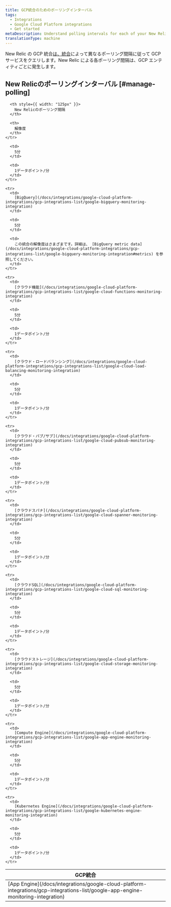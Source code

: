 ```yaml
---
title: GCP統合のためのポーリングインターバル
tags:
  - Integrations
  - Google Cloud Platform integrations
  - Get started
metaDescription: Understand polling intervals for each of your New Relic GCP integrations.
translationType: machine
---
```


New Relic の GCP 統合[は、統合](#manage-polling)によって異なるポーリング間隔に従って GCP サービスをクエリします。New Relic による各ポーリング間隔は、GCP エンティティごとに発生します。

## New Relicのポーリングインターバル [#manage-polling]

<table>
  <thead>
    <tr>
      <th style={{ width: "200px" }}>
        GCP統合
      </th>

      <th style={{ width: "125px" }}>
        New Relicのポーリング間隔
      </th>

      <th>
        解像度
      </th>
    </tr>
  </thead>

  <tbody>
    <tr>
      <td>
        [App Engine](/docs/integrations/google-cloud-platform-integrations/gcp-integrations-list/google-app-engine-monitoring-integration)
      </td>

      <td>
        5分
      </td>

      <td>
        1データポイント/分
      </td>
    </tr>

    <tr>
      <td>
        [BigQuery](/docs/integrations/google-cloud-platform-integrations/gcp-integrations-list/google-bigquery-monitoring-integration)
      </td>

      <td>
        5分
      </td>

      <td>
        この統合の解像度はさまざまです。詳細は、 [BigQuery metric data](/docs/integrations/google-cloud-platform-integrations/gcp-integrations-list/google-bigquery-monitoring-integration#metrics) を参照してください。
      </td>
    </tr>

    <tr>
      <td>
        [クラウド機能](/docs/integrations/google-cloud-platform-integrations/gcp-integrations-list/google-cloud-functions-monitoring-integration)
      </td>

      <td>
        5分
      </td>

      <td>
        1データポイント/分
      </td>
    </tr>

    <tr>
      <td>
        [クラウド・ロードバランシング](/docs/integrations/google-cloud-platform-integrations/gcp-integrations-list/google-cloud-load-balancing-monitoring-integration)
      </td>

      <td>
        5分
      </td>

      <td>
        1データポイント/分
      </td>
    </tr>

    <tr>
      <td>
        [クラウド・パブ/サブ](/docs/integrations/google-cloud-platform-integrations/gcp-integrations-list/google-cloud-pubsub-monitoring-integration)
      </td>

      <td>
        5分
      </td>

      <td>
        1データポイント/分
      </td>
    </tr>

    <tr>
      <td>
        [クラウドスパナ](/docs/integrations/google-cloud-platform-integrations/gcp-integrations-list/google-cloud-spanner-monitoring-integration)
      </td>

      <td>
        5分
      </td>

      <td>
        1データポイント/分
      </td>
    </tr>

    <tr>
      <td>
        [クラウドSQL](/docs/integrations/google-cloud-platform-integrations/gcp-integrations-list/google-cloud-sql-monitoring-integration)
      </td>

      <td>
        5分
      </td>

      <td>
        1データポイント/分
      </td>
    </tr>

    <tr>
      <td>
        [クラウドストレージ](/docs/integrations/google-cloud-platform-integrations/gcp-integrations-list/google-cloud-storage-monitoring-integration)
      </td>

      <td>
        5分
      </td>

      <td>
        1データポイント/分
      </td>
    </tr>

    <tr>
      <td>
        [Compute Engine](/docs/integrations/google-cloud-platform-integrations/gcp-integrations-list/google-app-engine-monitoring-integration)
      </td>

      <td>
        5分
      </td>

      <td>
        1データポイント/分
      </td>
    </tr>

    <tr>
      <td>
        [Kubernetes Engine](/docs/integrations/google-cloud-platform-integrations/gcp-integrations-list/google-kubernetes-engine-monitoring-integration)
      </td>

      <td>
        5分
      </td>

      <td>
        1データポイント/分
      </td>
    </tr>
  </tbody>
</table>
